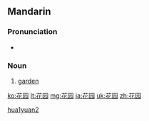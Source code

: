 {{Hani-forms|[[花]][[园]]|[[花園]]}}
==Mandarin==

===Pronunciation===
* {{audio|Zh-huayuán.ogg|Audio}}

===Noun===
{{cmn-noun|s|pin=huāyuán|pint=hua1yuan2|tra=花園|sim=花园|rs=艸04}}

# {{context|Elementary Mandarin|lang=cmn|sc=Hans|sort=hua1yuan2}} [[garden]]

[[Category:cmn:Horticulture in simplified script|hua1yuan2]]

[[ko:花园]]
[[lt:花园]]
[[mg:花园]]
[[ja:花园]]
[[uk:花园]]
[[zh:花园]]